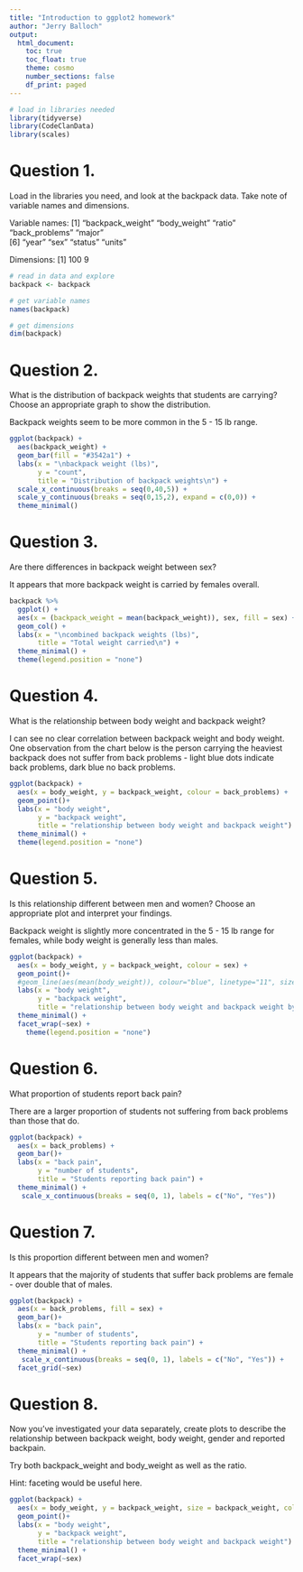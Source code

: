 ```yaml
---
title: "Introduction to ggplot2 homework"
author: "Jerry Balloch"
output:
  html_document:
    toc: true
    toc_float: true
    theme: cosmo
    number_sections: false
    df_print: paged
---
```


```r
# load in libraries needed
library(tidyverse)
library(CodeClanData)
library(scales)
```
# Question 1.

Load in the libraries you need, and look at the backpack data. Take note of variable names and dimensions.

Variable names:
[1] "backpack_weight" "body_weight"     "ratio"           "back_problems"   "major"          
[6] "year"            "sex"             "status"          "units" 

Dimensions:
[1] 100   9
```r
# read in data and explore
backpack <- backpack

# get variable names
names(backpack)

# get dimensions
dim(backpack)

```

# Question 2.

What is the distribution of backpack weights that students are carrying? Choose an appropriate graph to show the distribution.     

Backpack weights seem to be more common in the 5 - 15 lb range.

```r
ggplot(backpack) +
  aes(backpack_weight) +
  geom_bar(fill = "#3542a1") +
  labs(x = "\nbackpack weight (lbs)", 
       y = "count", 
       title = "Distribution of backpack weights\n") +
  scale_x_continuous(breaks = seq(0,40,5)) +
  scale_y_continuous(breaks = seq(0,15,2), expand = c(0,0)) +
  theme_minimal()
```

# Question 3.

Are there differences in backpack weight between sex?    

It appears that more backpack weight is carried by females overall.

```r
backpack %>%
  ggplot() +
  aes(x = (backpack_weight = mean(backpack_weight)), sex, fill = sex) +
  geom_col() +
  labs(x = "\ncombined backpack weights (lbs)", 
       title = "Total weight carried\n") +
  theme_minimal() +
  theme(legend.position = "none")
```

# Question 4.

What is the relationship between body weight and backpack weight?    

I can see no clear correlation between backpack weight and body weight. One observation from the chart below is the person carrying the heaviest backpack does not suffer from back problems - light blue dots indicate back problems, dark blue no back problems.

```r
ggplot(backpack) +
  aes(x = body_weight, y = backpack_weight, colour = back_problems) +
  geom_point()+
  labs(x = "body weight", 
       y = "backpack weight",
       title = "relationship between body weight and backpack weight") +
  theme_minimal() +
  theme(legend.position = "none")


```

# Question 5.

Is this relationship different between men and women? Choose an appropriate plot and interpret your findings.   

Backpack weight is slightly more concentrated in the 5 - 15 lb range for females, while body weight is generally less than males.

```r
ggplot(backpack) +
  aes(x = body_weight, y = backpack_weight, colour = sex) +
  geom_point()+
  #geom_line(aes(mean(body_weight)), colour="blue", linetype="11", size=0.3) + 
  labs(x = "body weight", 
       y = "backpack weight",
       title = "relationship between body weight and backpack weight by sex") +
  theme_minimal() +
  facet_wrap(~sex) +
    theme(legend.position = "none")
```

# Question 6.

What proportion of students report back pain?    

There are a larger proportion of students not suffering from back problems than those that do.

```r
ggplot(backpack) +
  aes(x = back_problems) +
  geom_bar()+
  labs(x = "back pain", 
       y = "number of students",
       title = "Students reporting back pain") +
  theme_minimal() +
   scale_x_continuous(breaks = seq(0, 1), labels = c("No", "Yes"))

```

# Question 7.

Is this proportion different between men and women?    

It appears that the majority of students that suffer back problems are female - over double that of males.

```r
ggplot(backpack) +
  aes(x = back_problems, fill = sex) +
  geom_bar()+
  labs(x = "back pain", 
       y = "number of students",
       title = "Students reporting back pain") +
  theme_minimal() +
   scale_x_continuous(breaks = seq(0, 1), labels = c("No", "Yes")) +
  facet_grid(~sex)
```

# Question 8.

Now you’ve investigated your data separately, create plots to describe the relationship between backpack weight, body weight, gender and reported backpain.

Try both backpack_weight and body_weight as well as the ratio.

Hint: faceting would be useful here.

```r
ggplot(backpack) +
  aes(x = body_weight, y = backpack_weight, size = backpack_weight, colour = back_problems) +
  geom_point()+
  labs(x = "body weight", 
       y = "backpack weight",
       title = "relationship between body weight and backpack weight") +
  theme_minimal() +
  facet_wrap(~sex)
```

